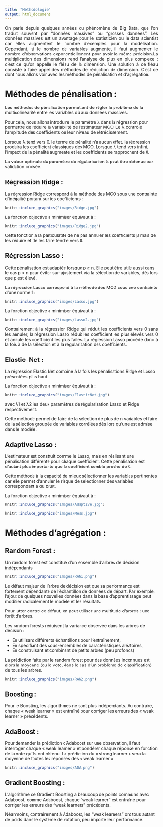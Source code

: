 ---
title: "Méthodologie"
output: html_document
---

<p style='text-align: justify;'> 
On parle depuis quelques années du phénomène de Big Data, que l'on traduit souvent par "données massives" ou "grosses données". Les données massives est un avantage pour le statisticien ou le data scientist car elles augmentent le nombre d'exemples pour la modélisation. 
Cependant, si le nombre de variables augmente, il faut augmenter le nombre d'observations exponentiellement pour avoir la même précision.La multiplication des dimensions rend l'analyse de plus en plus complexe : c'est ce qu'on appelle le fléau de la dimension.
Une solution à ce fléau consiste à faire appel  des méthodes de réduction de dimension. C'est ce dont nous allons voir avec les méthodes de pénalisation et d'agrégation.
</p>
 
# **Méthodes de pénalisation** : 

Les méthodes de pénalisation permettent de régler le problème de la multicolinéarité entre les variables dû aux données massives.

Pour cela, nous allons introduire le paramètre λ dans la régression pour permettre de réduire la variabilité de l'estimateur MCO.
Le λ contrôle l'amplitude des coefficients ou leur niveau de rétrécissement.

Lorsque λ tend vers 0, le terme de pénalité n'a aucun effet, la régression produira les coefficient classiques des MCO. Lorsque λ tend vers infini, l'impact de la pénalité augmente et les coefficients se rapprochent de 0.

La valeur optimale du paramètre de régularisation λ peut être obtenue par validation croisée.


## Régression Ridge : 

La régression Ridge correspond à la méthode des MCO sous une contrainte d'inégalité portant sur les coefficients : 

```{r pic1, echo=FALSE, fig.align="center", out.width = '25%'}
knitr::include_graphics("images/Ridge.jpg")
```

La fonction objective à minimiser équivaut à : 
```{r pic2, echo=FALSE, fig.align="center", out.width = '35%'}
knitr::include_graphics("images/Ridge2.jpg")
```

Cette fonction à la particulatité de ne pas annuler les coefficients β mais de les réduire et de les faire tendre vers 0.


## Régression Lasso : 

Cette pénalisation est adaptée lorsque p ≥ n. Elle peut être utile aussi dans le cas p < n pour éviter sur-ajustement via la sélection de variables, dès lors que p est élevé. 

La régression Lasso correspond à la méthode des MCO sous une contrainte d'une norme 1 : 

```{r pic3, echo=FALSE, fig.align="center", out.width = '25%'}
knitr::include_graphics("images/Lasso.jpg")
```

La fonction objective à minimiser équivaut à : 

```{r pic4, echo=FALSE, fig.align="center", out.width = '35%'}
knitr::include_graphics("images/Lasso2.jpg")
```

<p style='text-align: justify;'> 
Contrairement à la régression Ridge qui réduit les coefficients vers 0 sans les annuler, la régression Lasso réduit les coefficient les plus élevés vers 0 et annule les coefficient les plus failes.
La régression Lasso procède donc à la fois à de la sélection et à la régularisation des coefficients.
</p>


## Elastic-Net :
La régression Elastic Net combine à la fois les pénalisations Ridge et Lasso présentées plus haut. 

La fonction objective à minimiser équivaut à : 

```{r pic5, echo=FALSE, fig.align="center", out.width = '45%'}
knitr::include_graphics("images/ElasticNet.jpg")
```

avec λ1 et λ2 les deux paramètres de régularisation Lasso et Ridge respectivement.

Cette méthode permet de faire de la sélection de plus de n variables et faire de la sélection groupée de variables corrélées dès lors qu'une est admise dans le modèle. 


## Adaptive Lasso : 

L'estimateur est construit comme le Lasso, mais en réalisant une pénalisation différente pour chaque coefficient. Cette pénalisation est d'autant plus importante que le coefficient semble proche de 0.

Cette méthode à la capacité de mieux sélectionner les variables pertinentes car elle permet d'annuler le risque de selectionner des variables correspondant à du bruit. 

La fonction objective à minimiser équivaut à : 
```{r pic6, echo=FALSE, fig.align="center", out.width = '40%'}
knitr::include_graphics("images/Adaptive.jpg")
```
```{r pic7, echo=FALSE, fig.align="center",out.width = '35%'}
knitr::include_graphics("images/Mess.jpg")
```



# **Méthodes d'agrégation** : 

## Random Forest :

Un random forest est constitué d'un ensemble d'arbres de décision indépendants.

```{r pressure, echo=FALSE, fig.align="center",out.width = '35%'}
knitr::include_graphics("images/RAN1.png")
```



Le défaut majeur de l'arbre de décision est que sa performance est fortement dépendante de l'échantillon de données de départ. Par exemple, l'ajout de quelques nouvelles données dans la base d'apprentissage peut modifier radicalement le modèle et les résultats.

Pour lutter contre ce défaut, on peut utiliser une multitude d’arbres : une forêt d'arbres.

Les random forests réduisent la variance observée dans les arbres de décision :

  - En utilisant différents échantillons pour l’entraînement,
  - En spécifiant des sous-ensembles de caractéristiques aléatoires,
  - En construisant et combinant de petits arbres (peu profonds)

La prédiction faite par le random forest pour des données inconnues est alors la moyenne (ou le vote, dans le cas d'un problème de classification) de tous les arbres.

```{r pressure2, echo=FALSE, fig.align="center", out.width = '50%'}
knitr::include_graphics("images/RAN2.png")
```


## Boosting :

Pour le Boosting, les algorithmes ne sont plus indépendants. Au contraire, chaque « weak learner » est entraîné pour corriger les erreurs des « weak learner » précédents.

## AdaBoost  :

Pour demander la prédiction d’Adaboost sur une observation, il faut interroger chaque « weak learner » et pondérer chaque réponse en fonction de la note qu’ils ont obtenu. 
La prédiction du « strong learner » sera la moyenne de toutes les réponses des « weak learner ».

```{r pressure3, echo=FALSE, fig.align="center", out.width = '50%'}
knitr::include_graphics("images/ADA.png")
```








## Gradient Boosting :

L’algorithme de Gradient Boosting a beaucoup de points communs avec Adaboost, comme Adaboost, chaque “weak learner” est entraîné pour corriger les erreurs des “weak learners” précédents.

Néanmoins, contrairement à Adaboost, les “weak learners” ont tous autant de poids dans le système de votation, peu importe leur performance.









